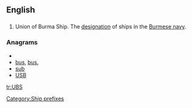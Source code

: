 {{wikipedia|Ship prefix}}
==English==

==={{initialism}}===
{{infl|en|initialism}}

# Union of Burma Ship. The [[designation]] of ships in the [[w:Burmese navy|Burmese navy]].

===Anagrams===
* {{alphagram|bsu}}
* [[bus#English|bus]], [[bus.#English|bus.]]
* [[sub#English|sub]]
* [[USB#English|USB]]


[[Category:Ship prefixes]]

[[tr:UBS]]